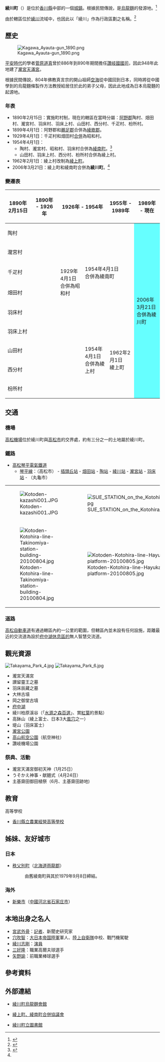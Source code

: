 {{noteTA
|1=zh-hans:乌冬;zh-hk:烏冬;zh-tw:烏龍麵;
}}
{{日本町村
| 自治體名=綾川
| 町村=町
| 圖像=[[File:Ayagawa,Hyukafuji.jpg|250px]]
| 圖像說明=[[綾川|綾川]]與[[堤山|堤山]]（羽床富士）
| 町村章=[[File:Emblem_of_Ayagawa,_Kagawa.svg|100px]]
| 日文原名=綾川町
| 平假名=あやがわちょう
| 羅馬字拼音=Ayagawa-chō
| 都道府縣=香川縣
| 支廳=
| 郡=綾歌郡
| 編號=37387-7
| 面積=109.67
| 邊界未定=
| 人口=25,222
| 統計時間=2012年10月1日
| 自治體=[[高松市|高松市]]、[[丸龜市|丸龜市]]、[[坂出市|坂出市]]、[[滿濃町|滿濃町]]
| 樹=[[梅花|梅花]]
| 花=[[水仙花|水仙花]]
| 鳥=
| 其他象徵物=
| 其他象徵=
| 首長=藤井賢
| 卸任日期=2014年4月22日
| 議員數=16
| 郵遞區號=761-2392
| 所在地=綾歌郡綾川町瀧宮299番地
| 電話號碼=87-876-1111
| 外部連結=http://www.town.ayagawa.kagawa.jp
| 經度=
| 緯度=
| 地圖=[[File:Ayagawa_in_Kagawa_Prefecture_Ja.svg|250px]]
| 註記=人口：[http://www.town.ayagawa.kagawa.jp/ 綾川町官方網頁]
}}
'''綾川町'''（{{jpn|j=綾川町|hg=あやがわちょう|rm=Ayagawa chō|f=y}}）是位於[[香川縣|香川縣]]中部的一個[[城鎮|城鎮]]。根據民間傳說，是[[烏龍麵|烏龍麵]]的發源地。<ref>{{cite book| title=綾川町町勢要覧| publisher=綾川町| pages=19| url=http://www.town.ayagawa.kagawa.jp/docs/2011071200020/files/youran.pdf| accessdate=2012-10-31| format=PDF|date=2008年3月}}</ref>

由於轄區位於[[綾川|綾川]]流域中，也因此以「綾川」作為行政區劃之名稱。<ref name="brief">{{cite web| title=綾川町の概要| url=http://www.town.ayagawa.kagawa.jp/docs/2011071200013/| publisher=綾川町公所| accessdate=2012-10-31| date=2011-07-14}}</ref>

==歷史==
[[File:Kagawa_Ayauta-gun_1890.png|thumb]]

[[平安時代|平安時代]]的學者[[菅原道真|菅原道真]]曾於886年到890年期間擔任[[讚岐國|讚岐國]][[國司|國司]]，因此948年此地建了[[瀧宮天滿宮|瀧宮天滿宮]]。

根據民間傳說，804年佛教真言宗的開山祖師[[空海|空海]]從中國回到日本，同時將從中國學到的烏龍麵條製作方法教授給居住於此的弟子父母，因此此地成為日本烏龍麵的起源地。

===年表===
* 1890年2月15日：實施町村制，現在的轄區在當時分屬：[[阿野郡|阿野郡]]陶村、畑田村、瀧宮村、羽床村、羽床上村、山田村、西分村、千疋村、枌所村。
* 1899年4月1日：阿野郡和[[鵜足郡|鵜足郡]]合併為[[綾歌郡|綾歌郡]]。
* 1929年4月1日：千疋村和畑田村[[市町村合併|合併]]為昭和村。
* 1954年4月1日：
** 陶村、瀧宮村、昭和村、羽床村合併為[[綾南町|綾南町]]。<ref>{{cite book| title=綾川町町勢要覧| publisher=綾川町| pages=6| url=http://www.town.ayagawa.kagawa.jp/docs/2011071200020/files/youran.pdf| accessdate=2012-10-31| format=PDF|date=2008年3月}}</ref>
** 山田村、羽床上村、西分村、枌所村合併為綾上村。
* 1962年2月1日：綾上村改制為[[綾上町|綾上町]]。
* 2006年3月21日：綾上町和綾南町合併為'''綾川町'''。<ref name="brief"/>

===變遷表===
{| class="wikitable" style="font-size:small"
! 1890年2月15日
! 1890年 - 1926年
! colspan=2 | 1926年 - 1954年
! 1955年 - 1989年
! 1989年 - 現在
! 現在
|-
| colspan=3 | 陶村
| rowspan=5 colspan=2 | 1954年4月1日<br>合併為綾南町
| rowspan=9 colspan=2 style="background-color:#6ff;" | 2006年3月21日<br>合併為綾川町
|-
| colspan=3 | 瀧宮村
|-
| colspan=2 | 千疋村
| rowspan=2 | 1929年4月1日<br>合併為昭和村
|-
| colspan=2 | 畑田村
|-
| colspan=3 | 羽床村
|-
| colspan=3 | 羽床上村
| rowspan=4 | 1954年4月1日<br>合併為綾上村
| rowspan=4 | 1962年2月1日<br>綾上町
|-
| colspan=3 | 山田村
|-
| colspan=3 | 西分村
|-
| colspan=3 | 枌所村
|}

== 交通 ==
=== 機場 ===
[[高松機場|高松機場]]位於綾川町與[[高松市|高松市]]的交界處，約有三分之一的土地屬於綾川町。

=== 鐵路 ===
* [[高松琴平電氣鐵道|高松琴平電氣鐵道]]
** [[琴平線|琴平線]]：（高松市） - [[插頭丘站|插頭丘站]] - [[畑田站|畑田站]] - [[陶站|陶站]] - [[綾川站|綾川站]] - [[瀧宮站|瀧宮站]] - [[羽床站|羽床站]] - （丸龜市）

{| border=0
|-
| [[File:Kotoden-kazashi001.JPG|thumb]] || [[File:SUE_STATION_on_the_Kotohira_Line_01.jpg|thumb]]
|-
| [[File:Kotoden-Kotohira-line-Takinomiya-station-building-20100804.jpg|thumb]] || [[File:Kotoden-Kotohira-line-Hayuka-station-platform-20100805.jpg|thumb]]
|}

=== 道路 ===
[[高松自動車道|高松自動車道]]有通過轄區內約一公里的範圍，但轄區內並未設有任何設施，距離最近的交流道為設於[[府中湖休息區的|府中湖休息區的]]無人智慧交流道。

==觀光資源==
[[File:Takayama_Park_4.jpg|thumb]]
[[File:Takayama_Park_6.jpg|thumb]]
* 瀧宮天滿宮
* 讃留靈王之墓
* 羽床辰藏之墓
* 大林古墳
* 岡之御堂古墳
* [[府中湖|府中湖]]
* 綾川柏原溪谷（「[[水源之森百選|水源之森百選]]」、賞[[紅葉|紅葉]]的景點）
* 高鉢山（綾上富士、日本3大[[風穴|風穴]]之一）
* 堤山（羽床富士）
* [[瀧宮公園|瀧宮公園]]
* [[高山航空公園|高山航空公園]]（航空神社）
* 讚岐機場公園

=== 祭典、活動 ===
* 瀧宮天滿宮御初天神（1月25日）
* うそかえ神事・献麺式（4月24日）
* 主基齋田御田植祭（6月、主基齋田跡地)

==教育==
; 高等學校
* [[香川縣立農業經營高等學校|香川縣立農業經營高等學校]]

==姊妹、友好城市==
===日本===
* [[秩父別町|秩父別町]]（[[北海道|北海道]][[雨龍郡|雨龍郡]]）
*: 由舊綾南町與其於1979年9月8日締結。

===海外===
* {{flagicon|CHN}} [[新樂市|新樂市]]（[[中國|中國]][[河北省|河北省]][[石家庄市|石家庄市]]）

==本地出身之名人==
* [[宮武外骨|宮武外骨]]：[[記者|記者]]、新聞史研究家
* [[穴吹智|穴吹智]]：[[大日本帝国陸軍|大日本帝国陸軍]]軍人、[[陸上自衛隊|陸上自衛隊]]中校、戰鬥機駕駛
* [[綾川志剛|綾川志剛]]：[[演員|演員]]
* [[三好隆|三好隆]]：職業高爾夫球選手
* [[矢野諭|矢野諭]]：前職業棒球選手

==參考資料==
{{reflist}}

==外部連結==
{{commonscat|Ayagawa, Kagawa}}
* {{Ja}} [http://www.ryonan-udon.co.jp/ 綾川町烏龍麵會館]
* {{Ja}} [https://web.archive.org/web/20080504061555/http://www.town.ayagawa.kagawa.jp/gattupeikyo/ 綾上町、綾南町合併協議會]
* {{Ja}} [http://www.town.ayagawa.kagawa.jp/docs/2012030900029/ 綾川町立圖書館]

{{香川縣}}